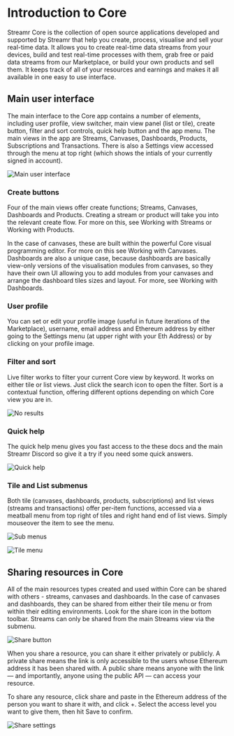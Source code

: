 


# Introduction to Core
Streamr Core is the collection of open source applications developed and supported by Streamr that help you create, process, visualise and sell your real-time data. It allows you to create real-time data streams from your devices, build and test real-time processes with them, grab free or paid data streams from our Marketplace, or build your own products and sell them. It keeps track of all of your resources and earnings and makes it all available in one easy to use interface.

## Main user interface
The main interface to the Core app contains a number of elements, including user profile, view switcher, main view panel (list or tile), create button, filter and sort controls,  quick help button and the app menu. The main views in the app are Streams, Canvases, Dashboards, Products, Subscriptions and Transactions. There is also a Settings view accessed through the menu at top right (which shows the intials of your currently signed in account).

<Image
  border
  src={UserInterface}
  highResSrc={UserInterface2x}
  alt="Main user interface"
/>

### Create buttons
Four of the main views offer create functions; Streams, Canvases, Dashboards and Products. Creating a stream or product will take you into the relevant create flow. For more on this, see Working with Streams or Working with Products. 

In the case of canvases, these are built within the powerful Core visual programming editor. For more on this see Working with Canvases. Dashboards are also a unique case, because dashboards are basically view-only versions of the visualisation modules from canvases, so they have their own UI allowing you to add modules from your canvases and arrange the dashboard tiles sizes and layout. For more, see Working with Dashboards.

### User profile
You can set or edit your profile image (useful in future iterations of the Marketplace), username, email address and Ethereum address by either going to the Settings menu (at upper right with your Eth Address) or by clicking on your profile image.

### Filter and sort
Live filter works to filter your current Core view by keyword. It works on either tile or list views. Just click the search icon to open the filter. Sort is a contextual function, offering different options depending on which Core view you are in.

<Image
  border
  src={NoResults}
  highResSrc={NoResults2x}
  alt="No results"
/>

### Quick help
The quick help menu gives you fast access to the these docs and the main Streamr Discord so give it a try if you need some quick answers.

<Image
  src={QuickHelp}
  highResSrc={QuickHelp2x}
  alt="Quick help"
/>

### Tile and List submenus
Both tile (canvases, dashboards, products, subscriptions) and list views (streams and transactions) offer per-item functions, accessed via a meatball menu from top right of tiles and right hand end of list views. Simply mouseover the item to see the menu.

<Image
  src={SubMenus}
  highResSrc={SubMenus2x}
  alt="Sub menus"
  figCaption="List item submenu (streams)"
/>

<Image
  src={TileMenu}
  highResSrc={TileMenu2x}
  alt="Tile menu"
  figCaption="Tile submenu (canvases)"
/>

## Sharing resources in Core
All of the main resources types created and used within Core can be shared with others - streams, canvases and dashboards. In the case of canvases and dashboards, they can be shared from either their tile menu or from within their editing environments. Look for the share icon in the bottom toolbar. Streams can only be shared from the main Streams view via the submenu.

<Image
  src={ShareButton}
  highResSrc={ShareButton2x}
  alt="Share button"
  figCaption="Share button in canvas editor"
/>

When you share a resource, you can share it either privately or publicly. A private share means the link is only accessible to the users whose Ethereum address it has been shared with. A public share means anyone with the link — and importantly, anyone using the public API — can access your resource. 

To share any resource, click share and paste in the Ethereum address of the person you want to share it with, and click +. Select the access level you want to give them, then hit Save to confirm.

<Image
  src={ShareSettings}
  highResSrc={ShareSettings2x}
  alt="Share settings"
/>
